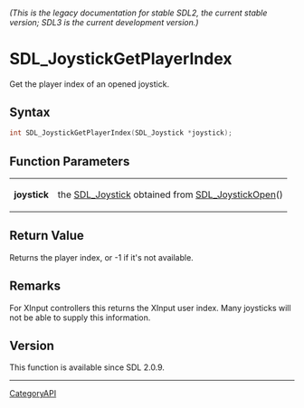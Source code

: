 ====== (This is the legacy documentation for stable SDL2, the current stable version; SDL3 is the current development version.) ======
= SDL_JoystickGetPlayerIndex =

Get the player index of an opened joystick.

== Syntax ==

<syntaxhighlight lang='c'>
int SDL_JoystickGetPlayerIndex(SDL_Joystick *joystick);
</syntaxhighlight>

== Function Parameters ==

{|
|'''joystick'''
|the [[SDL_Joystick]] obtained from [[SDL_JoystickOpen]]()
|}

== Return Value ==

Returns the player index, or -1 if it's not available.

== Remarks ==

For XInput controllers this returns the XInput user index. Many joysticks
will not be able to supply this information.

== Version ==

This function is available since SDL 2.0.9.

----
[[CategoryAPI]]


